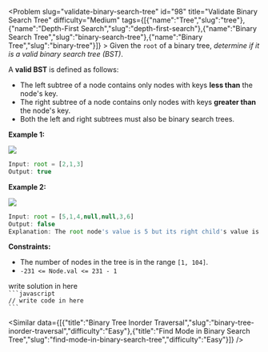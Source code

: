 
<Problem slug="validate-binary-search-tree" id="98" title="Validate Binary Search Tree" difficulty="Medium" tags={[{"name":"Tree","slug":"tree"},{"name":"Depth-First Search","slug":"depth-first-search"},{"name":"Binary Search Tree","slug":"binary-search-tree"},{"name":"Binary Tree","slug":"binary-tree"}]} >
    Given the `root` of a binary tree, _determine if it is a valid binary search tree (BST)_.

A **valid BST** is defined as follows:

*   The left subtree of a node contains only nodes with keys **less than** the node's key.
*   The right subtree of a node contains only nodes with keys **greater than** the node's key.
*   Both the left and right subtrees must also be binary search trees.

**Example 1:**

![](https://assets.leetcode.com/uploads/2020/12/01/tree1.jpg)
```javascript 
Input: root = [2,1,3]
Output: true
```

**Example 2:**

![](https://assets.leetcode.com/uploads/2020/12/01/tree2.jpg)
```javascript 
Input: root = [5,1,4,null,null,3,6]
Output: false
Explanation: The root node's value is 5 but its right child's value is 4.
```

**Constraints:**

*   The number of nodes in the tree is in the range `[1, 104]`.
*   `-231 <= Node.val <= 231 - 1`
</Problem >

<Solution>
write solution in here
</Solution>

<Code>
```javascript
// write code in here
```
</Code>

<Similar data={[{"title":"Binary Tree Inorder Traversal","slug":"binary-tree-inorder-traversal","difficulty":"Easy"},{"title":"Find Mode in Binary Search Tree","slug":"find-mode-in-binary-search-tree","difficulty":"Easy"}]} />
